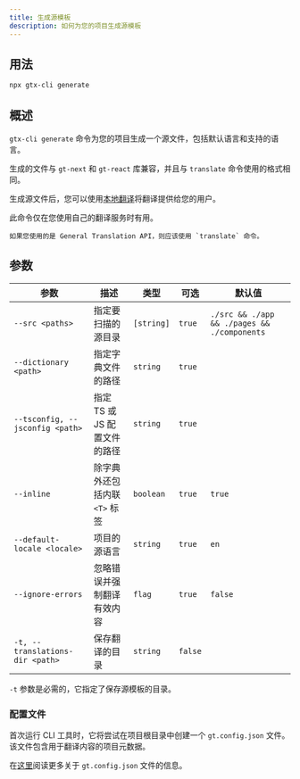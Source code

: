 ```yaml
---
title: 生成源模板
description: 如何为您的项目生成源模板
---
```

## 用法

```bash
npx gtx-cli generate
```

## 概述

`gtx-cli generate` 命令为您的项目生成一个源文件，包括默认语言和支持的语言。

生成的文件与 `gt-next` 和 `gt-react` 库兼容，并且与 `translate` 命令使用的格式相同。

生成源文件后，您可以使用[本地翻译](/docs/next/reference/local-tx)将翻译提供给您的用户。

<Callout type="info">
    此命令仅在您使用自己的翻译服务时有用。

    如果您使用的是 General Translation API，则应该使用 `translate` 命令。
</Callout>

## 参数

| 参数       | 描述                                      | 类型    | 可选 | 默认值         |
|-----------------|--------------------------------------------------|---------|----------|-----------------|
| `--src <paths>`   | 指定要扫描的源目录                     | `[string]`  | `true`     | `./src && ./app && ./pages && ./components`      |
| `--dictionary <path>`    | 指定字典文件的路径                | `string`  | `true`     |                 |
| `--tsconfig, --jsconfig <path>`| 指定 TS 或 JS 配置文件的路径 | `string`  | `true`     |                 |
| `--inline`        | 除字典外还包括内联 `<T>` 标签     | `boolean` | `true`     | `true`            |
| `--default-locale <locale>`| 项目的源语言                  | `string`  | `true`     |  `en`               |
| `--ignore-errors` | 忽略错误并强制翻译有效内容       | `flag` | `true`     | `false`           |
| `-t, --translations-dir <path>`    | 保存翻译的目录  | `string`  | `false`     |            |

`-t` 参数是必需的，它指定了保存源模板的目录。


### 配置文件

首次运行 CLI 工具时，它将尝试在项目根目录中创建一个 `gt.config.json` 文件。
该文件包含用于翻译内容的项目元数据。

在[这里](/docs/cli/reference/config)阅读更多关于 `gt.config.json` 文件的信息。
